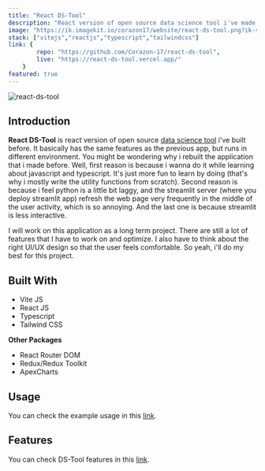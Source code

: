 ```yaml
---
title: "React DS-Tool"
description: "React version of open source data science tool i've made before."
image: "https://ik.imagekit.io/corazon17/website/react-ds-tool.png?ik-sdk-version=javascript-1.4.3&updatedAt=1674957045935"
stack: ["vitejs","reactjs","typescript","tailwindcss"]
link: {
        repo: "https://github.com/Corazon-17/react-ds-tool",
        live: "https://react-ds-tool.vercel.app/"
    }
featured: true
---
```


![react-ds-tool](https://ik.imagekit.io/corazon17/website/react-ds-tool.png?ik-sdk-version=javascript-1.4.3&updatedAt=1674957045935)

## Introduction
**React DS-Tool** is react version of open source [data science tool](https://corazon17.vercel.app/portfolio/ds-tool) i've built before. It basically has the same features as the previous app, but runs in different environment. You might be wondering why i rebuilt the application that i made before. Well, first reason is because i wanna do it while learning about javascript and typescript. It's just more fun to learn by doing (that's why i mostly write the utility functions from scratch). Second reason is because i feel python is a little bit laggy, and the streamlit server (where you deploy streamlit app) refresh the web page very frequently in the middle of the user activity, which is so annoying. And the last one is because streamlit is less interactive.

I will work on this application as a long term project. There are still a lot of features that I have to work on and optimize. I also have to think about the right UI/UX design so that the user feels comfortable. So yeah, i'll do my best for this project.

## Built With
- Vite JS
- React JS
- Typescript
- Tailwind CSS

**Other Packages**
- React Router DOM
- Redux/Redux Toolkit
- ApexCharts

## Usage
You can check the example usage in this [link](https://www.kaggle.com/code/corazon17/introducing-ds-tool-streamlit).

## Features
You can check DS-Tool features in this [link](https://corazon17.vercel.app/portfolio/ds-tool#features).